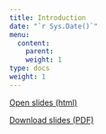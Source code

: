 ```yaml
---
title: Introduction
date: "`r Sys.Date()`"
menu:
  content:
    parent: 
    weight: 1
type: docs
weight: 1
---
```


<a href="/slides/00-slide/00-slide.html" target="_blank"><span class="btn btn-primary btn-lg"><i class="fas fa-external-link-alt"></i> Open slides (html)</span> </a>


<a href="/slides/00-slide/00-slide.pdf" target="_blank"><span class="btn btn-primary btn-lg"><i class="far fa-file-pdf"></i> Download slides (PDF)</span></a>